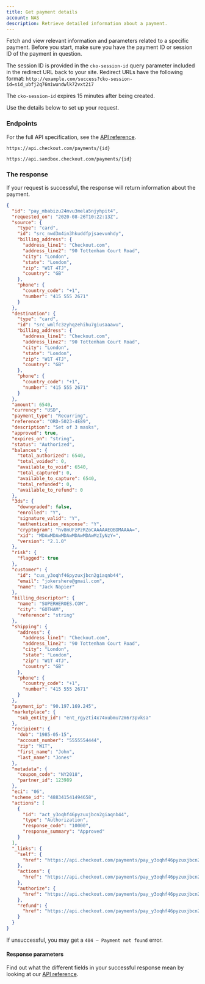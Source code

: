 ```yaml
---
title: Get payment details
account: NAS
description: Retrieve detailed information about a payment.
---
```


Fetch and view relevant information and parameters related to a specific payment. Before you start, make sure you have the payment ID or session ID of the payment in question.

<TipBox variant="info">

The session ID is provided in the `cko-session-id` query parameter included in the redirect URL back to your site. Redirect URLs have the following format:
`http://example.com/success?cko-session-id=sid_ubfj2q76miwundwlk72vxt2i7`

</TipBox>
<TipBox variant="note">

The `cko-session-id` expires 15 minutes after being created.

</TipBox>

Use the details below to set up your request.

### Endpoints

For the full API specification, see the [API reference](https://api-reference.checkout.com/preview/crusoe/).

<tabs>
<tab title="Live">
<LineCodeWrapper type="get">

`https://api.checkout.com/payments/{id}`

</LineCodeWrapper>
</tab>
<tab title="Sandbox">
<LineCodeWrapper type="get">

`https://api.sandbox.checkout.com/payments/{id}`

</LineCodeWrapper>
</tab>
</tabs>

### The response

If your request is successful, the response will return information about the payment.

```json
{
  "id": "pay_mbabizu24mvu3mela5njyhpit4",
  "requested_on": "2020-08-26T10:22:13Z",
  "source": {
    "type": "card",
    "id": "src_nwd3m4in3hkuddfpjsaevunhdy",
    "billing_address": {
      "address_line1": "Checkout.com",
      "address_line2": "90 Tottenham Court Road",
      "city": "London",
      "state": "London",
      "zip": "W1T 4TJ",
      "country": "GB"
    },
    "phone": {
      "country_code": "+1",
      "number": "415 555 2671"
    }
  },
  "destination": {
    "type": "card",
    "id": "src_wmlfc3zyhqzehihu7giusaaawu",
    "billing_address": {
      "address_line1": "Checkout.com",
      "address_line2": "90 Tottenham Court Road",
      "city": "London",
      "state": "London",
      "zip": "W1T 4TJ",
      "country": "GB"
    },
    "phone": {
      "country_code": "+1",
      "number": "415 555 2671"
    }
  },
  "amount": 6540,
  "currency": "USD",
  "payment_type": "Recurring",
  "reference": "ORD-5023-4E89",
  "description": "Set of 3 masks",
  "approved": true,
  "expires_on": "string",
  "status": "Authorized",
  "balances": {
    "total_authorized": 6540,
    "total_voided": 0,
    "available_to_void": 6540,
    "total_captured": 0,
    "available_to_capture": 6540,
    "total_refunded": 0,
    "available_to_refund": 0
  },
  "3ds": {
    "downgraded": false,
    "enrolled": "Y",
    "signature_valid": "Y",
    "authentication_response": "Y",
    "cryptogram": "hv8mUFzPzRZoCAAAAAEQBDMAAAA=",
    "xid": "MDAwMDAwMDAwMDAwMDAwMzIyNzY=",
    "version": "2.1.0"
  },
  "risk": {
    "flagged": true
  },
  "customer": {
    "id": "cus_y3oqhf46pyzuxjbcn2giaqnb44",
    "email": "jokershere@gmail.com",
    "name": "Jack Napier"
  },
  "billing_descriptor": {
    "name": "SUPERHEROES.COM",
    "city": "GOTHAM",
    "reference": "string"
  },
  "shipping": {
    "address": {
      "address_line1": "Checkout.com",
      "address_line2": "90 Tottenham Court Road",
      "city": "London",
      "state": "London",
      "zip": "W1T 4TJ",
      "country": "GB"
    },
    "phone": {
      "country_code": "+1",
      "number": "415 555 2671"
    }
  },
  "payment_ip": "90.197.169.245",
  "marketplace": {
    "sub_entity_id": "ent_rgyzti4x74xubmu72m6r3pvksa"
  },
  "recipient": {
    "dob": "1985-05-15",
    "account_number": "5555554444",
    "zip": "W1T",
    "first_name": "John",
    "last_name": "Jones"
  },
  "metadata": {
    "coupon_code": "NY2018",
    "partner_id": 123989
  },
  "eci": "06",
  "scheme_id": "488341541494658",
  "actions": [
    {
      "id": "act_y3oqhf46pyzuxjbcn2giaqnb44",
      "type": "Authorization",
      "response_code": "10000",
      "response_summary": "Approved"
    }
  ],
  "_links": {
    "self": {
      "href": "https://api.checkout.com/payments/pay_y3oqhf46pyzuxjbcn2giaqnb44"
    },
    "actions": {
      "href": "https://api.checkout.com/payments/pay_y3oqhf46pyzuxjbcn2giaqnb44/actions"
    },
    "authorize": {
      "href": "https://api.checkout.com/payments/pay_y3oqhf46pyzuxjbcn2giaqnb44/authorizations"
    },
    "refund": {
      "href": "https://api.checkout.com/payments/pay_y3oqhf46pyzuxjbcn2giaqnb44/refund"
    }
  }
}
```

<TipBox variant="info">

If unsuccessful, you may get a `404 – Payment not found` error.

</TipBox>

#### Response parameters

Find out what the different fields in your successful response mean by looking at our [API reference](https://api-reference.checkout.com/preview/crusoe/).